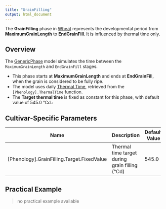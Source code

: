 ```yaml
---
title: "GrainFilling"
output: html_document
---
```



The **GrainFilling** phase in [Wheat](/docs/Plants/Wheat) represents the developmental period from **MaximumGrainLength** to **EndGrainFill**. It is influenced by thermal time only.

## Overview

The [GenericPhase](/docs/Models/PMF/Phenology/Phases/GenericPhase.qmd) model simulates the time between the `MaximumGrainLength` and `EndGrainFill` stages.

- This phase starts at **MaximumGrainLength** and ends at **EndGrainFill**, when the grain is considered to be fully ripe.
- The model uses daily [Thermal Time](ThermalTime.qmd), retrieved from the `[Phenology].ThermalTime` function.
- The **Target thermal time** is fixed as constant for this phase, with default value of 545.0 °Cd.:


## Cultivar-Specific Parameters

| Name       | Description                                         | Default Value |
|------------|-----------------------------------------------------|---------------|
| [Phenology].GrainFilling.Target.FixedValue   | Thermal time target during grain filling (°Cd)      | 545.0          |

## Practical Example

> no practical example available
